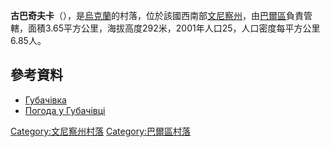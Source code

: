 {{coord|48|52|36|N|27|36|11|E|scale:30000|display=title}}

'''古巴奇夫卡'''（{{lang-uk|Губачівка}}），是[[烏克蘭|烏克蘭]]的村落，位於該國西南部[[文尼察州|文尼察州]]，由[[巴爾區|巴爾區]]負責管轄，面積3.65平方公里，海拔高度292米，2001年人口25，人口密度每平方公里6.85人。

==參考資料==
* [http://w1.c1.rada.gov.ua/pls/z7503/A005?rdat1=01.04.2014&rf7571=1428 Губачівка]
* [http://www.gismeteo.ua/ua/weather-hubachivka-75087/ Погода у Губачівці] {{Wayback|url=http://www.gismeteo.ua/ua/weather-hubachivka-75087/ |date=20160308070834 }}

[[Category:文尼察州村落|Category:文尼察州村落]]
[[Category:巴爾區村落|Category:巴爾區村落]]


{{Vinnytsia-geo-stub}}